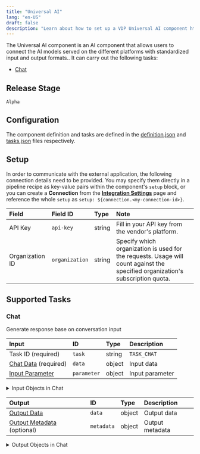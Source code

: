 ```yaml
---
title: "Universal AI"
lang: "en-US"
draft: false
description: "Learn about how to set up a VDP Universal AI component https://github.com/instill-ai/instill-core"
---
```


The Universal AI component is an AI component that allows users to connect the AI models served on the different platforms with standardized input and output formats..
It can carry out the following tasks:
- [Chat](#chat)

## Release Stage

`Alpha`

## Configuration

The component definition and tasks are defined in the [definition.json](https://github.com/instill-ai/pipeline-backend/pkg/component/blob/main/ai/universalai/v0/config/definition.json) and [tasks.json](https://github.com/instill-ai/pipeline-backend/pkg/component/blob/main/ai/universalai/v0/config/tasks.json) files respectively.

## Setup


In order to communicate with the
external application, the following connection details need to be
provided. You may specify them directly in a pipeline recipe as key-value pairs
within the component's `setup` block, or you can create a **Connection** from
the [**Integration Settings**](https://www.instill.tech/docs/vdp/integration)
page and reference the whole `setup` as `setup:
${connection.<my-connection-id>}`.

<div class="markdown-col-no-wrap" data-col-1 data-col-2>

| Field | Field ID | Type | Note |
| :--- | :--- | :--- | :--- |
| API Key | `api-key` | string | Fill in your API key from the vendor's platform.  |
| Organization ID | `organization` | string | Specify which organization is used for the requests. Usage will count against the specified organization's subscription quota.  |

</div>




## Supported Tasks

### Chat

Generate response base on conversation input

<div class="markdown-col-no-wrap" data-col-1 data-col-2>

| Input | ID | Type | Description |
| :--- | :--- | :--- | :--- |
| Task ID (required) | `task` | string | `TASK_CHAT` |
| [Chat Data](#chat-chat-data) (required) | `data` | object | Input data |
| [Input Parameter](#chat-input-parameter) | `parameter` | object | Input parameter |
</div>


<details>
<summary> Input Objects in Chat</summary>

<h4 id="chat-chat-data">Chat Data</h4>

Input data

<div class="markdown-col-no-wrap" data-col-1 data-col-2>

| Field | Field ID | Type | Note |
| :--- | :--- | :--- | :--- |
| [Chat Messages](#chat-chat-messages) | `messages` | array | List of chat messages  |
| Model Name | `model` | string | The model to be used. Now, it only supports OpenAI model, and will support more models in the future.  <br/><details><summary><strong>Enum values</strong></summary><ul><li>`o1-preview`</li><li>`o1-mini`</li><li>`gpt-4o-mini`</li><li>`gpt-4o`</li><li>`gpt-4o-2024-05-13`</li><li>`gpt-4o-2024-08-06`</li><li>`gpt-4-turbo`</li><li>`gpt-4-turbo-2024-04-09`</li><li>`gpt-4-0125-preview`</li><li>`gpt-4-turbo-preview`</li><li>`gpt-4-1106-preview`</li><li>`gpt-4-vision-preview`</li><li>`gpt-4`</li><li>`gpt-4-0314`</li><li>`gpt-4-0613`</li><li>`gpt-4-32k`</li><li>`gpt-4-32k-0314`</li><li>`gpt-4-32k-0613`</li><li>`gpt-3.5-turbo`</li><li>`gpt-3.5-turbo-16k`</li><li>`gpt-3.5-turbo-0301`</li><li>`gpt-3.5-turbo-0613`</li><li>`gpt-3.5-turbo-1106`</li><li>`gpt-3.5-turbo-0125`</li><li>`gpt-3.5-turbo-16k-0613`</li></ul></details>  |
</div>
<h4 id="chat-chat-messages">Chat Messages</h4>

List of chat messages

<div class="markdown-col-no-wrap" data-col-1 data-col-2>

| Field | Field ID | Type | Note |
| :--- | :--- | :--- | :--- |
| [Content](#chat-content) | `content` | array | The message content  |
| Name | `name` | string | An optional name for the participant. Provides the model information to differentiate between participants of the same role.  |
| Role | `role` | string | The message role, i.e. 'system', 'user' or 'assistant'  <br/><details><summary><strong>Enum values</strong></summary><ul><li>`system`</li><li>`user`</li><li>`assistant`</li></ul></details>  |
</div>
<h4 id="chat-input-parameter">Input Parameter</h4>

Input parameter

<div class="markdown-col-no-wrap" data-col-1 data-col-2>

| Field | Field ID | Type | Note |
| :--- | :--- | :--- | :--- |
| Max New Tokens | `max-tokens` | integer | The maximum number of tokens for model to generate  |
| Number of Choices | `n` | integer | How many chat completion choices to generate for each input message.  |
| Seed | `seed` | integer | The seed, default is 0  |
| Stream | `stream` | boolean | If set, partial message deltas will be sent. Tokens will be sent as data-only server-sent events as they become available.  |
| Temperature | `temperature` | number | The temperature for sampling  |
| Top P | `top-p` | number | An alternative to sampling with temperature, called nucleus sampling, where the model considers the results of the tokens with top_p probability mass. So 0.1 means only the tokens comprising the top 10% probability mass are considered. We generally recommend altering this or temperature but not both.  |
</div>
</details>



<div class="markdown-col-no-wrap" data-col-1 data-col-2>

| Output | ID | Type | Description |
| :--- | :--- | :--- | :--- |
| [Output Data](#chat-output-data) | `data` | object | Output data |
| [Output Metadata](#chat-output-metadata) (optional) | `metadata` | object | Output metadata |
</div>

<details>
<summary> Output Objects in Chat</summary>

<h4 id="chat-output-data">Output Data</h4>

<div class="markdown-col-no-wrap" data-col-1 data-col-2>

| Field | Field ID | Type | Note |
| :--- | :--- | :--- | :--- |
| [Choices](#chat-choices) | `choices` | array | List of chat completion choices |
</div>

<h4 id="chat-choices">Choices</h4>

<div class="markdown-col-no-wrap" data-col-1 data-col-2>

| Field | Field ID | Type | Note |
| :--- | :--- | :--- | :--- |
| Created | `created` | integer | The Unix timestamp (in seconds) of when the chat completion was created. |
| Finish Reason | `finish-reason` | string | The reason the model stopped generating tokens. |
| Index | `index` | integer | The index of the choice in the list of choices. |
| [Message](#chat-message) | `message` | object | A chat message generated by the model. |
</div>

<h4 id="chat-message">Message</h4>

<div class="markdown-col-no-wrap" data-col-1 data-col-2>

| Field | Field ID | Type | Note |
| :--- | :--- | :--- | :--- |
| Content | `content` | string | The contents of the message. |
| Role | `role` | string | The role of the author of this message. |
</div>

<h4 id="chat-output-metadata">Output Metadata</h4>

<div class="markdown-col-no-wrap" data-col-1 data-col-2>

| Field | Field ID | Type | Note |
| :--- | :--- | :--- | :--- |
| [Usage](#chat-usage) | `usage` | object | Usage statistics for the request. |
</div>

<h4 id="chat-usage">Usage</h4>

<div class="markdown-col-no-wrap" data-col-1 data-col-2>

| Field | Field ID | Type | Note |
| :--- | :--- | :--- | :--- |
| Completion Tokens | `completion-tokens` | integer | Number of tokens in the generated response. |
| Prompt Tokens | `prompt-tokens` | integer | Number of tokens in the prompt. |
| Total Tokens | `total-tokens` | integer | Total number of tokens used in the request (prompt + completion). |
</div>
</details>
